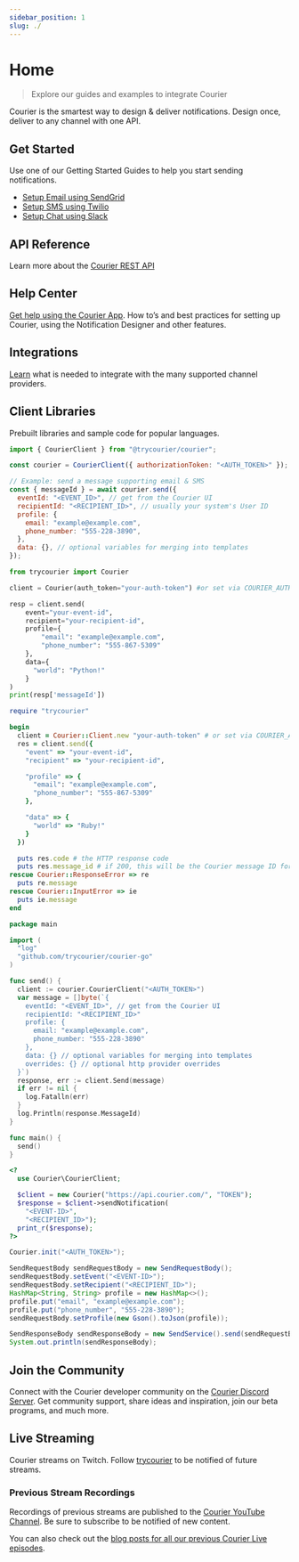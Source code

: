 ```yaml
---
sidebar_position: 1
slug: ./
---
```



# Home

> Explore our guides and examples to integrate Courier

Courier is the smartest way to design & deliver notifications. Design once, deliver to any channel with one API.

## Get Started

Use one of our Getting Started Guides to help you start sending notifications.

- [Setup Email using SendGrid](./guides/getting-started/sendgrid)
- [Setup SMS using Twilio](./guides/getting-started/twilio)
- [Setup Chat using Slack](./guides/getting-started/slack)

## API Reference

Learn more about the [Courier REST API](./reference)

## Help Center

[Get help using the Courier App](https://help.courier.com). How to’s and best practices for setting up Courier, using the Notification Designer and other features.

## Integrations

[Learn](./guides/providers) what is needed to integrate with the many supported channel providers.

## Client Libraries

Prebuilt libraries and sample code for popular languages.

<ClientLibraries />

<Tabs groupId="code">
<TabItem value="js" label="courier-node">

```js
import { CourierClient } from "@trycourier/courier";

const courier = CourierClient({ authorizationToken: "<AUTH_TOKEN>" }); // get from the Courier UI

// Example: send a message supporting email & SMS
const { messageId } = await courier.send({
  eventId: "<EVENT_ID>", // get from the Courier UI
  recipientId: "<RECIPIENT_ID>", // usually your system's User ID
  profile: {
    email: "example@example.com",
    phone_number: "555-228-3890",
  },
  data: {}, // optional variables for merging into templates
});
```

</TabItem>

<TabItem value="python" label="courier-python">

```python
from trycourier import Courier

client = Courier(auth_token="your-auth-token") #or set via COURIER_AUTH_TOKEN env var

resp = client.send(
    event="your-event-id",
    recipient="your-recipient-id",
    profile={
        "email": "example@example.com",
        "phone_number": "555-867-5309"
    },
    data={
      "world": "Python!"
    }
)
print(resp['messageId'])
```

</TabItem>

<TabItem value="ruby" label="courier-ruby">

```ruby
require "trycourier"

begin
  client = Courier::Client.new "your-auth-token" # or set via COURIER_AUTH_TOKEN env var
  res = client.send({
    "event" => "your-event-id",
    "recipient" => "your-recipient-id",

    "profile" => {
      "email": "example@example.com",
      "phone_number": "555-867-5309"
    },

    "data" => {
      "world" => "Ruby!"
    }
  })

  puts res.code # the HTTP response code
  puts res.message_id # if 200, this will be the Courier message ID for this notification
rescue Courier::ResponseError => re
  puts re.message
rescue Courier::InputError => ie
  puts ie.message
end
```

</TabItem>

<TabItem value="go" label="courier-go">

```go
package main

import (
  "log"
  "github.com/trycourier/courier-go"
)

func send() {
  client := courier.CourierClient("<AUTH_TOKEN>")
  var message = []byte(`{
    eventId: "<EVENT_ID>", // get from the Courier UI
    recipientId: "<RECIPIENT_ID>"
    profile: {
      email: "example@example.com",
      phone_number: "555-228-3890"
    },
    data: {} // optional variables for merging into templates
    overrides: {} // optional http provider overrides
  }`)
  response, err := client.Send(message)
  if err != nil {
    log.Fatalln(err)
  }
  log.Println(response.MessageId)
}

func main() {
  send()
}
```

</TabItem>

<TabItem value="php" label="courier-php">

```php
<?
  use Courier\CourierClient;

  $client = new Courier("https://api.courier.com/", "TOKEN");
  $response = $client->sendNotification(
    "<EVENT-ID>",
    "<RECIPIENT_ID>");
  print_r($response);
?>
```

</TabItem>

<TabItem value="java" label="courier-java">

```java
Courier.init("<AUTH_TOKEN>");

SendRequestBody sendRequestBody = new SendRequestBody();
sendRequestBody.setEvent("<EVENT-ID>");
sendRequestBody.setRecipient("<RECIPIENT_ID>");
HashMap<String, String> profile = new HashMap<>();
profile.put("email", "example@example.com");
profile.put("phone_number", "555-228-3890");
sendRequestBody.setProfile(new Gson().toJson(profile));

SendResponseBody sendResponseBody = new SendService().send(sendRequestBody);
System.out.println(sendResponseBody);
```

</TabItem>

</Tabs>

## Join the Community

Connect with the Courier developer community on the [Courier Discord Server](https://discord.gg/courier). Get community support, share ideas and inspiration, join our beta programs, and much more.

## Live Streaming

Courier streams on Twitch. Follow [trycourier](https://www.twitch.tv/trycourier) to be notified of future streams.

### Previous Stream Recordings

Recordings of previous streams are published to the [Courier YouTube Channel](https://www.youtube.com/channel/UCuONBIOzl-hypZ5qqWKDeeg). Be sure to subscribe to be notified of new content.

You can also check out the [blog posts for all our previous Courier Live episodes](https://www.courier.com/blog/tags/courier-live).
